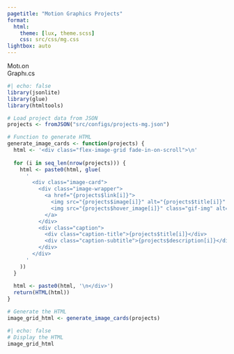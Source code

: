 ```yaml
---
pagetitle: "Motion Graphics Projects"
format:
  html:
    theme: [lux, theme.scss]
    css: src/css/mg.css
lightbox: auto
---
```


::::{.column-screen}

:::{.hero-container}

<div class="hero-text">
  <span id="motion">Mot<span class="i-base">ı<span class="dot green-dot">.</span></span>on</span><br>
  <span id="graphics">Graph<span class="i-base">ı<span class="dot pink-dot bouncing">.</span></span>cs</span>
</div>

:::

```r
#| echo: false
library(jsonlite)
library(glue)
library(htmltools)

# Load project data from JSON
projects <- fromJSON("src/configs/projects-mg.json")

# Function to generate HTML
generate_image_cards <- function(projects) {
  html <- '<div class="flex-image-grid fade-in-on-scroll">\n'
  
  for (i in seq_len(nrow(projects))) {
    html <- paste0(html, glue(
      '
        <div class="image-card">
          <div class="image-wrapper">
            <a href="{projects$link[i]}">
              <img src="{projects$image[i]}" alt="{projects$title[i]}" />
              <img src="{projects$hover_image[i]}" class="gif-img" alt="{projects$title[i]} GIF" />
            </a>
          </div>
          <div class="caption">
            <div class="caption-title">{projects$title[i]}</div>
            <div class="caption-subtitle">{projects$description[i]}</div>
          </div>
        </div>
      '
    ))
  }
  
  html <- paste0(html, '\n</div>')
  return(HTML(html))
}

# Generate the HTML
image_grid_html <- generate_image_cards(projects)
```

```r
#| echo: false
# Display the HTML
image_grid_html
```

::::

<script>
// Create cursor elements
const cursor = document.createElement("div");
cursor.classList.add("laser-pointer");
document.body.appendChild(cursor);

const trail = document.createElement("div");
trail.classList.add("cursor-trail");
document.body.appendChild(trail);

// Track mouse movement
let timeout;
document.addEventListener("mousemove", (e) => {
    // Move small cursor instantly
    cursor.style.left = `${e.clientX}px`;
    cursor.style.top = `${e.clientY}px`;

    // Move trailing circle with delay
    setTimeout(() => {
        trail.style.left = `${e.clientX + 20}px`;
        trail.style.top = `${e.clientY + 20}px`;
        trail.style.opacity = 1;
    }, 100);

    // Hide trail after 1s of no movement
    clearTimeout(timeout);
    timeout = setTimeout(() => {
        trail.style.opacity = 0;
    }, 1000);
});

// Add hover effect for interactive elements
document.querySelectorAll("a, button, img").forEach((element) => {
    element.addEventListener("mouseenter", () => {
        cursor.classList.add("hover-effect"); // Expand cursor
    });
    element.addEventListener("mouseleave", () => {
        cursor.classList.remove("hover-effect"); // Revert cursor
    });
});

</script>



<script>
  window.addEventListener("load", () => {
    const motion = document.getElementById("motion");
    const graphics = document.getElementById("graphics");

    setTimeout(() => {
      motion.style.opacity = 1;
      motion.style.transform = "translateX(0)";
      graphics.style.opacity = 1;
      graphics.style.transform = "translateX(0)";
    }, 300);
  });
</script>

<script>
  document.addEventListener("DOMContentLoaded", function () {
    const observer = new IntersectionObserver((entries) => {
      entries.forEach((entry) => {
        if (entry.isIntersecting) {
          entry.target.classList.add("visible");
          observer.unobserve(entry.target); // Animate only once
        }
      });
    }, {
      threshold: 0.1
    });

    document.querySelectorAll('.fade-in-on-scroll').forEach((el) => {
      observer.observe(el);
    });
  });
</script>
